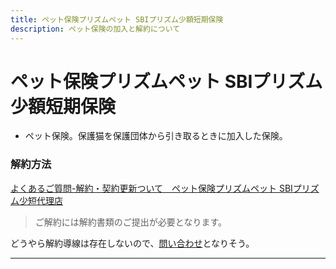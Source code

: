```yaml
---
title: ペット保険プリズムペット SBIプリズム少額短期保険
description: ペット保険の加入と解約について
---
```


# ペット保険プリズムペット SBIプリズム少額短期保険

* ペット保険。保護猫を保護団体から引き取るときに加入した保険。

### 解約方法 <a href="#jie-yue-fang-fa" id="jie-yue-fang-fa"></a>

[よくあるご質問-解約・契約更新ついて　ペット保険プリズムペット SBIプリズム少短代理店](https://e-ykf.com/pet-hoken/faq/faq-5.html)

> ご解約には解約書類のご提出が必要となります。

どうやら解約導線は存在しないので、[問い合わせ](https://www.sbiprism.co.jp/contact_coolingoff.html)となりそう。

***
